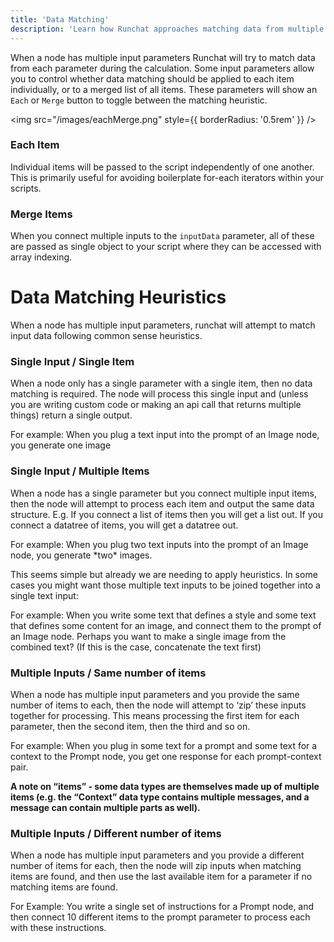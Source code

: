 ```yaml
---
title: 'Data Matching'
description: 'Learn how Runchat approaches matching data from multiple parameters'
---
```

When a node has multiple input parameters Runchat will try to match data from each parameter during the calculation. 
Some input parameters allow you to control whether data matching should be applied to each item individually, or to a merged list of all items.
These parameters will show an `Each` or `Merge` button to toggle between the matching heuristic.

<img src="/images/eachMerge.png" style={{ borderRadius: '0.5rem' }} />

### Each Item 

Individual items will be passed to the script independently of one another. This is primarily useful for avoiding boilerplate for-each iterators within your scripts. 

### Merge Items

When you connect multiple inputs to the `inputData` parameter, all of these are passed as single object to your script where they can be accessed with array indexing.

# Data Matching Heuristics
When a node has multiple input parameters, runchat will attempt to match input data following common sense heuristics.

### Single Input / Single Item

When a node only has a single parameter with a single item, then no data matching is required. The node will process this single input and (unless you are writing custom code or making an api call that returns multiple things) return a single output. 

<Card>
For example: When you plug a text input into the prompt of an Image node, you generate one image
</Card>

### Single Input / Multiple Items

When a node has a single parameter but you connect multiple input items, then the node will attempt to process each item and output the same data structure. E.g. If you connect a list of items then you will get a list out. If you connect a datatree of items, you will get a datatree out. 

<Card>
For example: When you plug two text inputs into the prompt of an Image node, you generate *two* images.
</Card>

This seems simple but already we are needing to apply heuristics. In some cases you might want those multiple text inputs to be joined together into a single text input: 

<Card>
For example: When you write some text that defines a style and some text that defines some content for an image, and connect them to the prompt of an Image node. Perhaps you want to make a single image from the combined text? (If this is the case, concatenate the text first)
</Card>

### Multiple Inputs / Same number of items

When a node has multiple input parameters and you provide the same number of items to each, then the node will attempt to ‘zip’ these inputs together for processing. This means processing the first item for each parameter, then the second item, then the third and so on. 

<Card>
For example: When you plug in some text for a prompt and some text for a context to the Prompt node, you get one response for each prompt-context pair.
</Card>

<Warning>

**A note on “items” - some data types are themselves made up of multiple items (e.g. the “Context” data type contains multiple messages, and a message can contain multiple parts as well).** 

</Warning>

### Multiple Inputs / Different number of items

When a node has multiple input parameters and you provide a different number of items for each, then the node will zip inputs when matching items are found, and then use the last available item for a parameter if no matching items are found.

<Card>
For Example: You write a single set of instructions for a Prompt node, and then connect 10 different items to the prompt parameter to process each with these instructions. 
</Card>